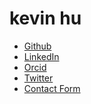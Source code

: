 # kevin hu

- [Github](https://github.com/hukevinxiaochen)
- [LinkedIn](https://www.linkedin.com/in/kevinhuMD/)
- [Orcid](https://orcid.org/0000-0001-7573-3880)
- [Twitter](https://twitter.com/HuKevinS)
- [Contact Form](#)
